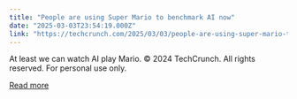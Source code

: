 ```yaml
---
title: "People are using Super Mario to benchmark AI now"
date: "2025-03-03T23:54:19.000Z"
link: "https://techcrunch.com/2025/03/03/people-are-using-super-mario-to-benchmark-ai-now/"
---
```


At least we can watch AI play Mario.
© 2024 TechCrunch. All rights reserved. For personal use only.


[Read more](https://techcrunch.com/2025/03/03/people-are-using-super-mario-to-benchmark-ai-now/)
